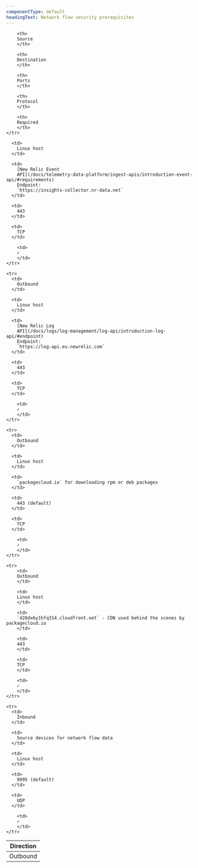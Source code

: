 ```yaml
---
componentType: default
headingText: Network flow security prerequisites
---
```



<table>
  <thead>
    <tr>
        <th style={{ width: '100px' }}>
        Direction
        </th>

        <th>
        Source
        </th>

        <th>
        Destination
        </th>

        <th>
        Ports
        </th>

        <th>
        Protocol
        </th>

        <th>
        Required
        </th>
    </tr>
  </thead>

  <tbody>
    <tr>
      <td>
        Outbound
      </td>

      <td>
        Linux host
      </td>

      <td>
        [New Relic Event
        API](/docs/telemetry-data-platform/ingest-apis/introduction-event-api/#requirements)
        Endpoint:
        `https://insights-collector.nr-data.net`
      </td>

      <td>
        443
      </td>

      <td>
        TCP
      </td>

        <td>
        ✓
        </td>
    </tr>

    <tr>
      <td>
        Outbound
      </td>

      <td>
        Linux host
      </td>

      <td>
        [New Relic Log
        API](/docs/logs/log-management/log-api/introduction-log-api/#endpoint)
        Endpoint:
        `https://log-api.eu.newrelic.com`
      </td>

      <td>
        443
      </td>

      <td>
        TCP
      </td>

        <td>
        ✓
        </td>
    </tr>

    <tr>
      <td>
        Outbound
      </td>

      <td>
        Linux host
      </td>

      <td>
        `packagecloud.io` for downloading rpm or deb packages
      </td>

      <td>
        443 (default)
      </td>

      <td>
        TCP
      </td>

        <td>
        ✓
        </td>
    </tr>

    <tr>
        <td>
        Outbound
        </td>

        <td>
        Linux host
        </td>

        <td>
        `d28dx6y1hfq314.cloudfront.net` - CDN used behind the scenes by packagecloud.io
        </td>

        <td>
        443
        </td>

        <td>
        TCP
        </td>

        <td>
        ✓
        </td>
    </tr>
   
    <tr>
      <td>
        Inbound
      </td>

      <td>
        Source devices for network flow data
      </td>

      <td>
        Linux host
      </td>

      <td>
        9995 (default)
      </td>

      <td>
        UDP
      </td>

        <td>
        ✓
        </td>
    </tr>
  </tbody>
</table>
